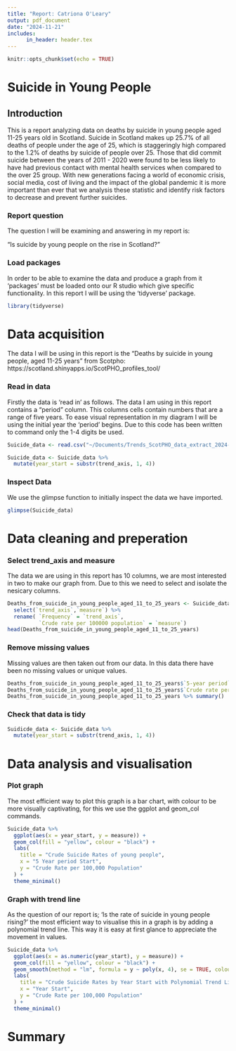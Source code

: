 ```yaml
---
title: "Report: Catriona O'Leary"
output: pdf_document
date: "2024-11-21"
includes:
      in_header: header.tex
---
```


```r
knitr::opts_chunk$set(echo = TRUE)
```
# Suicide in Young People

## Introduction 

This is a report analyzing data on deaths by suicide in young people aged 11-25 years old in Scotland. Suicide in Scotland makes up 25.7% of all deaths of people under the age of 25, which is staggeringly high compared to the 1.2% of deaths by suicide of people over 25. Those that did commit suicide between the years of 2011 - 2020 were found to be less likely to have had previous contact with mental health services when compared to the over 25 group. With new generations facing a world of economic crisis, social media, cost of living and the impact of the global pandemic it is more important than ever that we analysis these statistic and identify risk factors to decrease and prevent further suicides.


### Report question 

The question I will be examining and answering in my report is:

"Is suicide by young people on the rise in Scotland?" 


### Load packages 

In order to be able to examine the data and produce a graph from it 'packages' must be loaded onto our R studio which give specific functionality. In this report I will be using the 'tidyverse' package. 

```r
library(tidyverse)

```


# Data acquisition


The data I will be using in this report is the "Deaths by suicide in young people, aged 11-25 years" from Scotpho: https://scotland.shinyapps.io/ScotPHO_profiles_tool/

### Read in data 

Firstly the data is 'read in' as follows. The data I am using in this report contains a "period" column. This columns cells contain numbers that are a range of five years. To ease visual representation in my diagram I will be using the initial year the 'period' begins. Due to this code has been written to command only the 1-4 digits be used. 

```r
Suicide_data <- read.csv("~/Documents/Trends_ScotPHO_data_extract_2024-10-21.csv")

Suicide_data <- Suicide_data %>%
  mutate(year_start = substr(trend_axis, 1, 4))
```

### Inspect Data

We use the glimpse function to initially inspect the data we have imported. 

```r
glimpse(Suicide_data)
```

# Data cleaning and preperation

### Select trend_axis and measure 

The data we are using in this report has 10 columns, we are most interested in two to make our graph from. Due to this we need to select and isolate the nesicary columns. 

```r
Deaths_from_suicide_in_young_people_aged_11_to_25_years <- Suicide_data %>%
  select(`trend_axis`,`measure`) %>%
  rename( `Frequency` = `trend_axis`,
          `Crude rate per 100000 population` = `measure`)
head(Deaths_from_suicide_in_young_people_aged_11_to_25_years)

```

### Remove missing values 

Missing values are then taken out from our data. In this data there have been no missing values or unique values. 

```r
Deaths_from_suicide_in_young_people_aged_11_to_25_years$`5-year period` %>% unique()
Deaths_from_suicide_in_young_people_aged_11_to_25_years$`Crude rate per 100,000 population` %>% table()
Deaths_from_suicide_in_young_people_aged_11_to_25_years %>% summary()
```
### Check that data is tidy

```r
Suidicde_data <- Suicide_data %>% 
  mutate(year_start = substr(trend_axis, 1, 4))

```

# Data analysis and visualisation

### Plot graph 

The most efficient way to plot this graph is a bar chart, with colour to be more visually captivating, for this we use the ggplot and geom_col commands.

```r
Suicide_data %>%
  ggplot(aes(x = year_start, y = measure)) +
  geom_col(fill = "yellow", colour = "black") +
  labs(
    title = "Crude Suicide Rates of young people",
    x = "5 Year period Start",
    y = "Crude Rate per 100,000 Population"
  ) +
  theme_minimal()

```

### Graph with trend line

As the question of our report is; 'Is the rate of suicide in young people rising?' the most efficient way to visualise this in a graph is by adding a polynomial trend line. This way it is easy at first glance to appreciate the movement in values. 

```r
Suicide_data %>%
  ggplot(aes(x = as.numeric(year_start), y = measure)) +  
  geom_col(fill = "yellow", colour = "black") +  
  geom_smooth(method = "lm", formula = y ~ poly(x, 4), se = TRUE, colour = "blue", size = 1) +  
  labs(
    title = "Crude Suicide Rates by Year Start with Polynomial Trend Line",
    x = "Year Start",
    y = "Crude Rate per 100,000 Population"
  ) +
  theme_minimal()
```

# Summary 



















